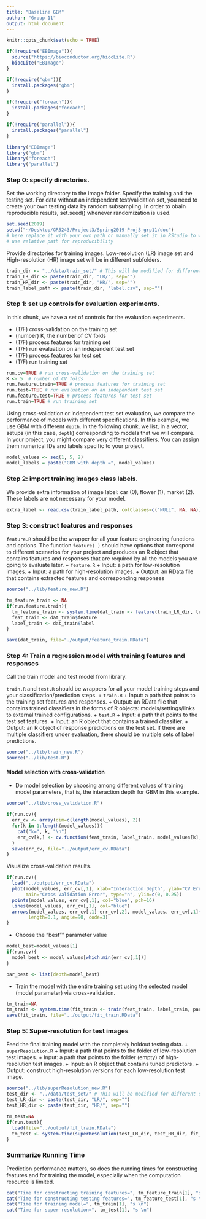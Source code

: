```yaml
---
title: "Baseline GBM"
author: "Group 11"
output: html_document
---
```


```r
knitr::opts_chunk$set(echo = TRUE)
```

```r
if(!require("EBImage")){
  source("https://bioconductor.org/biocLite.R")
  biocLite("EBImage")
}

if(!require("gbm")){
  install.packages("gbm")
}

if(!require("foreach")){
  install.packages("foreach")
}

if(!require("parallel")){
  install.packages("parallel")
}

library("EBImage")
library("gbm")
library("foreach")
library("parallel")
```


### Step 0: specify directories.

Set the working directory to the image folder. Specify the training and the testing set. For data without an independent test/validation set, you need to create your own testing data by random subsampling. In order to obain reproducible results, set.seed() whenever randomization is used. 

```r
set.seed(2019)
setwd("~/Desktop/GR5243/Project3/Spring2019-Proj3-grp11/doc") 
# here replace it with your own path or manually set it in RStudio to where this rmd file is located. 
# use relative path for reproducibility
```

Provide directories for training images. Low-resolution (LR) image set and High-resolution (HR) image set will be in different subfolders. 
```r
train_dir <- "../data/train_set/" # This will be modified for different data sets.
train_LR_dir <- paste(train_dir, "LR/", sep="")
train_HR_dir <- paste(train_dir, "HR/", sep="")
train_label_path <- paste(train_dir, "label.csv", sep="") 
```

### Step 1: set up controls for evaluation experiments.

In this chunk, we have a set of controls for the evaluation experiments. 

+ (T/F) cross-validation on the training set
+ (number) K, the number of CV folds
+ (T/F) process features for training set
+ (T/F) run evaluation on an independent test set
+ (T/F) process features for test set
+ (T/F) run training set

```r
run.cv=TRUE # run cross-validation on the training set
K <- 5  # number of CV folds
run.feature.train=TRUE # process features for training set
run.test=TRUE # run evaluation on an independent test set
run.feature.test=TRUE # process features for test set
run.train=TRUE # run training set
```

Using cross-validation or independent test set evaluation, we compare the performance of models with different specifications. In this example, we use GBM with different `depth`. In the following chunk, we list, in a vector, setups (in this case, `depth`) corresponding to models that we will compare. In your project, you might compare very different classifiers. You can assign them numerical IDs and labels specific to your project. 

```r
model_values <- seq(1, 5, 2)
model_labels = paste("GBM with depth =", model_values)
```

### Step 2: import training images class labels.

We provide extra information of image label: car (0), flower (1), market (2). These labels are not necessary for your model.

```r
extra_label <- read.csv(train_label_path, colClasses=c("NULL", NA, NA))
```

### Step 3: construct features and responses

`feature.R` should be the wrapper for all your feature engineering functions and options. The function `feature( )` should have options that correspond to different scenarios for your project and produces an R object that contains features and responses that are required by all the models you are going to evaluate later. 
+ `feature.R`
  + Input: a path for low-resolution images.
  + Input: a path for high-resolution images.
  + Output: an RData file that contains extracted features and corresponding responses

```r
source("../lib/feature_new.R")

tm_feature_train <- NA
if(run.feature.train){
  tm_feature_train <- system.time(dat_train <- feature(train_LR_dir, train_HR_dir))
  feat_train <- dat_train$feature
  label_train <- dat_train$label
}

save(dat_train, file="./output/feature_train.RData")
```


### Step 4: Train a regression model with training features and responses
Call the train model and test model from library. 

`train.R` and `test.R` should be wrappers for all your model training steps and your classification/prediction steps. 
+ `train.R`
  + Input: a path that points to the training set features and responses.
  + Output: an RData file that contains trained classifiers in the forms of R objects: models/settings/links to external trained configurations.
+ `test.R`
  + Input: a path that points to the test set features.
  + Input: an R object that contains a trained classifier.
  + Output: an R object of response predictions on the test set. If there are multiple classifiers under evaluation, there should be multiple sets of label predictions. 
```r
source("../lib/train_new.R")
source("../lib/test.R")
```

#### Model selection with cross-validation
* Do model selection by choosing among different values of training model parameters, that is, the interaction depth for GBM in this example. 
```r
source("../lib/cross_validation.R")

if(run.cv){
  err_cv <- array(dim=c(length(model_values), 2))
  for(k in 1:length(model_values)){
    cat("k=", k, "\n")
    err_cv[k,] <- cv.function(feat_train, label_train, model_values[k], K)
  }
  save(err_cv, file="../output/err_cv.RData")
}
```

Visualize cross-validation results. 
```r
if(run.cv){
  load("../output/err_cv.RData")
  plot(model_values, err_cv[,1], xlab="Interaction Depth", ylab="CV Error",
       main="Cross Validation Error", type="n", ylim=c(0, 0.25))
  points(model_values, err_cv[,1], col="blue", pch=16)
  lines(model_values, err_cv[,1], col="blue")
  arrows(model_values, err_cv[,1]-err_cv[,2], model_values, err_cv[,1]+err_cv[,2], 
        length=0.1, angle=90, code=3)
}
```


* Choose the "best"" parameter value
```r
model_best=model_values[1]
if(run.cv){
  model_best <- model_values[which.min(err_cv[,1])]
}

par_best <- list(depth=model_best)
```

* Train the model with the entire training set using the selected model (model parameter) via cross-validation.
```r
tm_train=NA
tm_train <- system.time(fit_train <- train(feat_train, label_train, par_best))
save(fit_train, file="../output/fit_train.RData")
```

### Step 5: Super-resolution for test images
Feed the final training model with the completely holdout testing data. 
+ `superResolution.R`
  + Input: a path that points to the folder of low-resolution test images.
  + Input: a path that points to the folder (empty) of high-resolution test images.
  + Input: an R object that contains tuned predictors.
  + Output: construct high-resolution versions for each low-resolution test image.
```r
source("../lib/superResolution_new.R")
test_dir <- "../data/test_set/" # This will be modified for different data sets.
test_LR_dir <- paste(test_dir, "LR/", sep="")
test_HR_dir <- paste(test_dir, "HR/", sep="")

tm_test=NA
if(run.test){
  load(file="../output/fit_train.RData")
  tm_test <- system.time(superResolution(test_LR_dir, test_HR_dir, fit_train))
}
```

### Summarize Running Time
Prediction performance matters, so does the running times for constructing features and for training the model, especially when the computation resource is limited. 
```r
cat("Time for constructing training features=", tm_feature_train[1], "s \n")
cat("Time for constructing testing features=", tm_feature_test[1], "s \n")
cat("Time for training model=", tm_train[1], "s \n")
cat("Time for super-resolution=", tm_test[1], "s \n")
```
